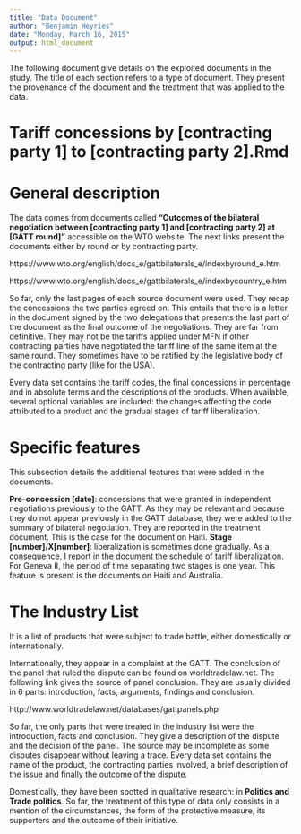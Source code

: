 ```yaml
---
title: "Data Document"
author: "Benjamin Heyries"
date: "Monday, March 16, 2015"
output: html_document
---
```


The following document give details on the exploited documents in the study. The title of each section refers to a type of document. They present the provenance of the document and the treatment that was applied to the data.

Tariff concessions by [contracting party 1] to [contracting party 2].Rmd
===============================

General description
=============

The data comes from documents called __"Outcomes of the bilateral negotiation between [contracting party 1] and [contracting party 2] at [GATT round]"__ accessible on the WTO website. The next links present the documents either by round or by contracting party.

https://www.wto.org/english/docs_e/gattbilaterals_e/indexbyround_e.htm 

https://www.wto.org/english/docs_e/gattbilaterals_e/indexbycountry_e.htm

So far, only the last pages of each source document were used. They recap the concessions the two parties agreed on. This entails that there is a letter in the document signed by the two delegations that presents the last part of the document as the final outcome of the negotiations. They are far from definitive. They may not be the tariffs applied under MFN if other contracting parties have negotiated the tariff line of the same item at the same round. They sometimes have to be ratified by the legislative body of the contracting party (like for the USA).

Every data set contains the tariff codes, the final concessions in percentage and in absolute terms and the descriptions of the products. When available, several optional variables are included: the changes affecting the code attributed to a product and the gradual stages of tariff liberalization.

Specific features
=============

This subsection details the additional features that were added in the documents.

__Pre-concession [date]__: concessions that were granted in independent negotiations previously to the GATT. As they may be relevant and because they do not appear previously in the GATT database, they were added to the summary of bilateral negotiation. They are reported in the treatment document. This is the case for the document on Haiti.
__Stage [number]__/__X[number]__: liberalization is sometimes done gradually. As a consequence, I report in the document the schedule of tariff liberalization. For Geneva II, the period of time separating two stages is one year. This feature is present is the documents on Haiti and Australia.


The Industry List
===============================

It is a list of products that were subject to trade battle, either domestically or internationally. 

Internationally, they appear in a complaint at the GATT. The conclusion of the panel that ruled the dispute can be found on worldtradelaw.net. The following link gives the source of panel conclusion. They are usually divided in 6 parts: introduction, facts, arguments, findings and conclusion.

http://www.worldtradelaw.net/databases/gattpanels.php

So far, the only parts that were treated in the industry list were the introduction, facts and conclusion. They give a description of the dispute and the decision of the panel. The source may be incomplete as some disputes disappear without leaving a trace.
Every data set contains the name of the product, the contracting parties involved, a brief description of the issue and finally the outcome of the dispute. 

Domestically, they have been spotted in qualitative research: in __Politics and Trade politics__. So far, the treatment of this type of data only consists in a mention of the circumstances, the form of the protective measure, its supporters and the outcome of their initiative.